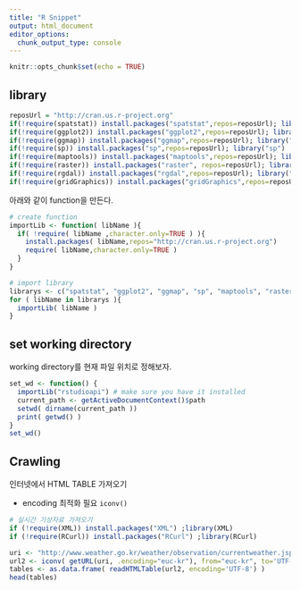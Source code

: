 ---
title: "R Snippet"
output: html_document
editor_options: 
  chunk_output_type: console
---

```{r setup, include=FALSE}
knitr::opts_chunk$set(echo = TRUE)
```


## library


```{r}
reposUrl = "http://cran.us.r-project.org"
if(!require(spatstat)) install.packages("spatstat",repos=reposUrl); library("spatstat")
if(!require(ggplot2)) install.packages("ggplot2",repos=reposUrl); library("ggplot2")
if(!require(ggmap)) install.packages("ggmap",repos=reposUrl); library("ggmap")
if(!require(sp)) install.packages("sp",repos=reposUrl); library("sp")
if(!require(maptools)) install.packages("maptools",repos=reposUrl); library("maptools")
if(!require(raster)) install.packages("raster", repos=reposUrl); library("raster")
if(!require(rgdal)) install.packages("rgdal",repos=reposUrl); library("rgdal")
if(!require(gridGraphics)) install.packages("gridGraphics",repos=reposUrl); library("gridGraphics")
```


아래와 같이 function을 만든다. 

```{r}
# create function
importLib <- function( libName ){
  if( !require( libName ,character.only=TRUE ) ){
    install.packages( libName,repos="http://cran.us.r-project.org")
    require( libName,character.only=TRUE )
  } 
}

# import library
librarys <- c("spatstat", "ggplot2", "ggmap", "sp", "maptools", "raster", "rgdal", "gridGraphics")
for ( libName in librarys ){
  importLib( libName )  
}
```


## set working directory 


working directory를 현재 파일 위치로 정해보자.

```{r}

set_wd <- function() {
  importLib("rstudioapi") # make sure you have it installed
  current_path <- getActiveDocumentContext()$path 
  setwd( dirname(current_path ))
  print( getwd() )
}
set_wd()
```


## Crawling


인터넷에서 HTML TABLE 가져오기 

- encoding 최적화 필요 `iconv()`


```{r}
# 실시간 기상자료 가져오기
if (!require(XML)) install.packages("XML") ;library(XML)
if (!require(RCurl)) install.packages("RCurl") ;library(RCurl)

uri <- "http://www.weather.go.kr/weather/observation/currentweather.jsp?type=t99&mode=0&stn=0&auto_man=a"
url2 <- iconv( getURL(uri, .encoding="euc-kr"), from="euc-kr", to='UTF-8' )
tables <- as.data.frame( readHTMLTable(url2, encoding='UTF-8') )
head(tables)

```

